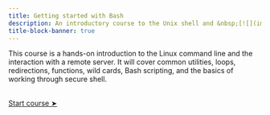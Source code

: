 ```yaml
---
title: Getting started with Bash
description: An introductory course to the Unix shell and &nbsp;[![](img/bash_logo.png){width="1.3em" fig-alt="noshadow"}](https://www.gnu.org/software/bash/) &nbsp;scripting
title-block-banner: true
---
```


:::{.topdef}

This course is a hands-on introduction to the Linux command line and the interaction with a remote server. It will cover common utilities, loops, redirections, functions, wild cards, Bash scripting, and the basics of working through secure shell.

:::

<br>
[[Start course ➤](introduction.qmd)]{.topinline}

